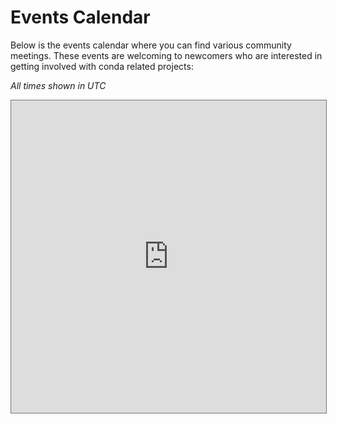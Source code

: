 # Events Calendar

Below is the events calendar where you can find various community meetings. These events are welcoming to newcomers
who are interested in getting involved with conda related projects:

_All times shown in UTC_

<iframe
  src="https://calendar.google.com/calendar/embed?height=500&wkst=1&bgcolor=%23ffffff&ctz=utc&showTitle=0&showTz=1&src=ODgwNTU3MGE0ZTFjYTIzMTk4NDI5NzFkYjQzODBlZDUxOGM0OTA1NzdjMDY0NTRhZGYyMzAzNzM0NTA2ZjM5N0Bncm91cC5jYWxlbmRhci5nb29nbGUuY29t&color=%23F4511E"
  style="border:solid 1px #777"
  width="100%"
  height="500"
  frameborder="0"
  scrolling="no"
  style={{ "margin-bottom": "2em", "margin-top": "1em" }}
></iframe>
